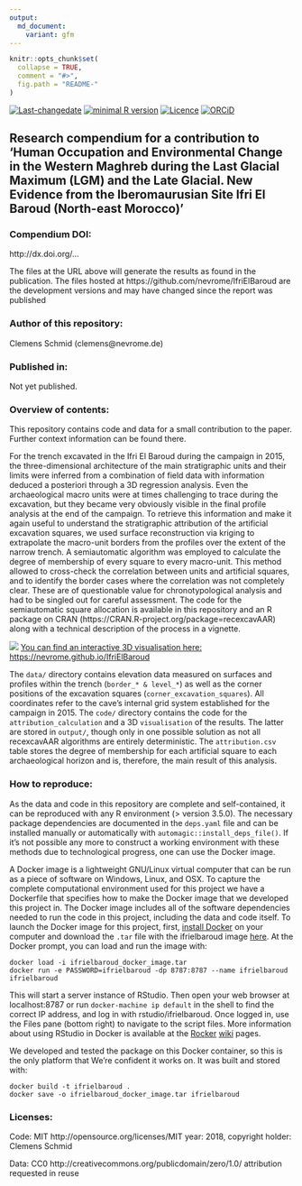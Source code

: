 ```yaml
---
output:
  md_document:
    variant: gfm
---
```


<!-- README.md is generated from README.Rmd. Please edit that file -->

```r
knitr::opts_chunk$set(
  collapse = TRUE,
  comment = "#>",
  fig.path = "README-"
)
```

[![Last-changedate](https://img.shields.io/badge/last%20change-`r gsub('-', '--', Sys.Date())`-brightgreen.svg)](https://github.com/nevrome/IfriElBaroud/commits/master) [![minimal R version](https://img.shields.io/badge/R%3E%3D-3.5.0-brightgreen.svg)](https://cran.r-project.org/) [![Licence](https://img.shields.io/github/license/mashape/apistatus.svg)](http://choosealicense.com/licenses/mit/) [![ORCiD](https://img.shields.io/badge/ORCiD-0000--0003--3448--5715-green.svg)](http://orcid.org/0000-0003-3448-5715) 

## Research compendium for a contribution to 'Human Occupation and Environmental Change in the Western Maghreb during the Last Glacial Maximum (LGM) and the Late Glacial. New Evidence from the Iberomaurusian Site Ifri El Baroud (North-east Morocco)' 

### Compendium DOI: 
 
http://dx.doi.org/...

The files at the URL above will generate the results as found in the publication. The files hosted at https://github.com/nevrome/IfriElBaroud are the development versions and may have changed since the report was published

### Author of this repository:

Clemens Schmid (clemens@nevrome.de)

### Published in: 

Not yet published.

### Overview of contents:

This repository contains code and data for a small contribution to the paper. Further context information can be found there. 

For the trench excavated in the Ifri El Baroud during the campaign in 2015, the three-dimensional architecture of the main stratigraphic units and their limits were inferred from a combination of field data with information deduced a posteriori through a 3D regression analysis. Even the archaeological macro units were at times challenging to trace during the excavation, but they became very obviously visible in the final profile analysis at the end of the campaign. To retrieve this information and make it again useful to understand the stratigraphic attribution of the artificial excavation squares, we used surface reconstruction via kriging to extrapolate the macro-unit borders from the profiles over the extent of the narrow trench. A semiautomatic algorithm was employed to calculate the degree of membership of every square to every macro-unit. This method allowed to cross-check the correlation between units and artificial squares, and to identify the border cases where the correlation was not completely clear. These are of questionable value for chronotypological analysis and had to be singled out for careful assessment. The code for the semiautomatic square allocation is available in this repository and an R package on CRAN (https://CRAN.R-project.org/package=recexcavAAR) along with a technical description of the process in a vignette.

![](screenshot_trench_3D.png)
[You can find an interactive 3D visualisation here: https://nevrome.github.io/IfriElBaroud](https://nevrome.github.io/IfriElBaroud)

The `data/` directory contains elevation data measured on surfaces and profiles within the trench (`border_* & level_*`) as well as the corner positions of the excavation squares (`corner_excavation_squares`). All coordinates refer to the cave's internal grid system established for the campaign in 2015. The `code/` directory contains the code for the `attribution_calculation` and a 3D `visualisation` of the results. The latter are stored in `output/`, though only in one possible solution as not all recexcavAAR algorithms are entirely deterministic. The `attribution.csv` table stores the degree of membership for each artificial square to each archaeological horizon and is, therefore, the main result of this analysis.

### How to reproduce:

As the data and code in this repository are complete and self-contained, it can be reproduced with any R environment (> version 3.5.0). The necessary package dependencies are documented in the `deps.yaml` file and can be installed manually or automatically with `automagic::install_deps_file()`. If it's not possible any more to construct a working environment with these methods due to technological progress, one can use the Docker image. 

A Docker image is a lightweight GNU/Linux virtual computer that can be run as a piece of software on Windows, Linux, and OSX. To capture the complete computational environment used for this project we have a Dockerfile that specifies how to make the Docker image that we developed this project in. The Docker image includes all of the software dependencies needed to run the code in this project, including the data and code itself. To launch the Docker image for this project, first, [install Docker](https://docs.docker.com/installation/) on your computer and download the `.tar` file with the ifrielbaroud image [here](https://github.com/nevrome/IfriElBaroud/releases). At the Docker prompt, you can load and run the image with:

    docker load -i ifrielbaroud_docker_image.tar
    docker run -e PASSWORD=ifrielbaroud -dp 8787:8787 --name ifrielbaroud ifrielbaroud

This will start a server instance of RStudio. Then open your web browser at localhost:8787 or run `docker-machine ip default` in the shell to find the correct IP address, and log in with rstudio/ifrielbaroud. Once logged in, use the Files pane (bottom right) to navigate to the script files. More information about using RStudio in Docker is available at the [Rocker](https://github.com/rocker-org) [wiki](https://github.com/rocker-org/rocker/wiki/Using-the-RStudio-image) pages. 

We developed and tested the package on this Docker container, so this is the only platform that We're confident it works on. It was built and stored with:

    docker build -t ifrielbaroud .
    docker save -o ifrielbaroud_docker_image.tar ifrielbaroud

### Licenses:

Code: MIT http://opensource.org/licenses/MIT year: 2018, copyright holder: Clemens Schmid

Data: CC0 http://creativecommons.org/publicdomain/zero/1.0/ attribution requested in reuse
